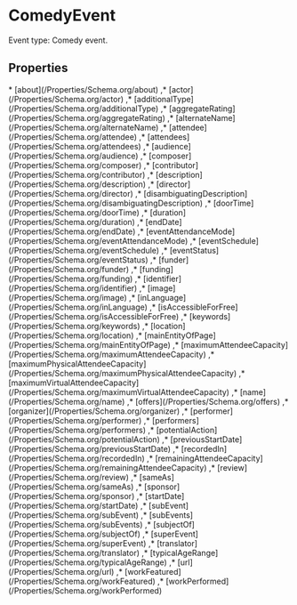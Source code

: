 
# ComedyEvent

Event type: Comedy event.

## Properties

<Grid>
* [about](/Properties/Schema.org/about)
,* [actor](/Properties/Schema.org/actor)
,* [additionalType](/Properties/Schema.org/additionalType)
,* [aggregateRating](/Properties/Schema.org/aggregateRating)
,* [alternateName](/Properties/Schema.org/alternateName)
,* [attendee](/Properties/Schema.org/attendee)
,* [attendees](/Properties/Schema.org/attendees)
,* [audience](/Properties/Schema.org/audience)
,* [composer](/Properties/Schema.org/composer)
,* [contributor](/Properties/Schema.org/contributor)
,* [description](/Properties/Schema.org/description)
,* [director](/Properties/Schema.org/director)
,* [disambiguatingDescription](/Properties/Schema.org/disambiguatingDescription)
,* [doorTime](/Properties/Schema.org/doorTime)
,* [duration](/Properties/Schema.org/duration)
,* [endDate](/Properties/Schema.org/endDate)
,* [eventAttendanceMode](/Properties/Schema.org/eventAttendanceMode)
,* [eventSchedule](/Properties/Schema.org/eventSchedule)
,* [eventStatus](/Properties/Schema.org/eventStatus)
,* [funder](/Properties/Schema.org/funder)
,* [funding](/Properties/Schema.org/funding)
,* [identifier](/Properties/Schema.org/identifier)
,* [image](/Properties/Schema.org/image)
,* [inLanguage](/Properties/Schema.org/inLanguage)
,* [isAccessibleForFree](/Properties/Schema.org/isAccessibleForFree)
,* [keywords](/Properties/Schema.org/keywords)
,* [location](/Properties/Schema.org/location)
,* [mainEntityOfPage](/Properties/Schema.org/mainEntityOfPage)
,* [maximumAttendeeCapacity](/Properties/Schema.org/maximumAttendeeCapacity)
,* [maximumPhysicalAttendeeCapacity](/Properties/Schema.org/maximumPhysicalAttendeeCapacity)
,* [maximumVirtualAttendeeCapacity](/Properties/Schema.org/maximumVirtualAttendeeCapacity)
,* [name](/Properties/Schema.org/name)
,* [offers](/Properties/Schema.org/offers)
,* [organizer](/Properties/Schema.org/organizer)
,* [performer](/Properties/Schema.org/performer)
,* [performers](/Properties/Schema.org/performers)
,* [potentialAction](/Properties/Schema.org/potentialAction)
,* [previousStartDate](/Properties/Schema.org/previousStartDate)
,* [recordedIn](/Properties/Schema.org/recordedIn)
,* [remainingAttendeeCapacity](/Properties/Schema.org/remainingAttendeeCapacity)
,* [review](/Properties/Schema.org/review)
,* [sameAs](/Properties/Schema.org/sameAs)
,* [sponsor](/Properties/Schema.org/sponsor)
,* [startDate](/Properties/Schema.org/startDate)
,* [subEvent](/Properties/Schema.org/subEvent)
,* [subEvents](/Properties/Schema.org/subEvents)
,* [subjectOf](/Properties/Schema.org/subjectOf)
,* [superEvent](/Properties/Schema.org/superEvent)
,* [translator](/Properties/Schema.org/translator)
,* [typicalAgeRange](/Properties/Schema.org/typicalAgeRange)
,* [url](/Properties/Schema.org/url)
,* [workFeatured](/Properties/Schema.org/workFeatured)
,* [workPerformed](/Properties/Schema.org/workPerformed)

</Grid>

